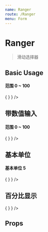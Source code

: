 ```yaml
---
name: Ranger
route: /Ranger
menu: Form
---
```



# Ranger

> 滑动选择器

## Basic Usage

<Playground>
  <h4>范围 0 ~ 100</h4>
  <Ranger
    range={[0, 100]}
    withInput={false}
    onChange={val => {
    }
  } />
</Playground>

## 带数值输入

<Playground>
  <h4>范围 0 ~ 100</h4>
  <Ranger
    range={[0, 100]}
    withInput
    onChange={val => {
    }
  } />
</Playground>

## 基本单位

<Playground>
  <h4>基本单位 5</h4>
  <Ranger
    range={[0, 100]}
    basicUnit={5}
    onChange={val => {
    }
  } />
</Playground>

## 百分比显示

<Playground>
  <Ranger
    range={[0, 100]}
    precent
    onChange={val => {
    }
  } />
</Playground>

## Props

<Props of={Ranger} />
